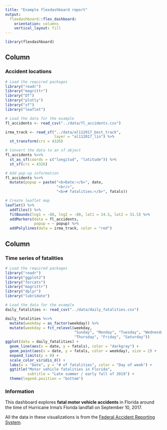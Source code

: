 ```yaml
---
title: "Example flexdashboard report"
output: 
  flexdashboard::flex_dashboard:
    orientation: columns
    vertical_layout: fill
---
```


```r
library(flexdashboard)
```

Column {data-width=650}
-----------------------------------------------------------------------

### Accident locations

```r
# Load the required packages
library("readr")
library("magrittr")
library("DT")
library("plotly")
library("sf")
library("leaflet")

# Load the data for the example
fl_accidents <- read_csv("../data/fl_accidents.csv")

irma_track <- read_sf("../data/al112017_best_track", 
                      layer = "al112017_lin") %>% 
  st_transform(crs = 4326)

# Convert the data to an sf object 
fl_accidents %<>% 
  st_as_sf(coords = c("longitud", "latitude")) %>% 
  st_sf(crs = 4326)

# Add pop-up information
fl_accidents %<>% 
  mutate(popup = paste("<b>Date:</b>", date, 
                       "<br/>",
                       "<b># fatalities:</b>", fatals))

# Create leaflet map
leaflet() %>% 
  addTiles() %>%
  fitBounds(lng1 = -88, lng2 = -80, lat1 = 24.5, lat2 = 31.5) %>% 
  addMarkers(data = fl_accidents,
             popup = ~ popup) %>% 
  addPolylines(data = irma_track, color = "red")
```


Column {data-width=350}
-----------------------------------------------------------------------

### Time series of fatalities

```r
# Load the required packages
library("readr")
library("ggplot2")
library("forcats") 
library("magrittr")
library("dplyr")
library("lubridate")

# Load the data for the example
daily_fatalities <- read_csv("../data/daily_fatalities.csv")

daily_fatalities %<>% 
  mutate(weekday = as_factor(weekday)) %>% 
  mutate(weekday = fct_relevel(weekday, 
                               "Sunday", "Monday", "Tuesday", "Wednesday", 
                               "Thursday", "Friday", "Saturday"))
ggplot(data = daily_fatalities) + 
  geom_line(aes(x = date, y = fatals), color = "darkgray") + 
  geom_point(aes(x = date, y = fatals, color = weekday), size = 2) + 
  expand_limits(y = 0) + 
  scale_color_viridis_d() + 
  labs(x = "Date", y = "# of fatalities", color = "Day of week") + 
  ggtitle("Motor vehicle fatalities in Florida",
          subtitle = "Late summer / early fall of 2019") +
  theme(legend.position = "bottom")
```

### Information

This dashboard explores **fatal motor vehicle accidents** in Florida around the time of
Hurricane Irma's Florida landfall on September 10, 2017.

All the data in these visualizations is from the 
[Federal Accident Reporting System](https://www.nhtsa.gov/research-data/fatality-analysis-reporting-system-fars).

